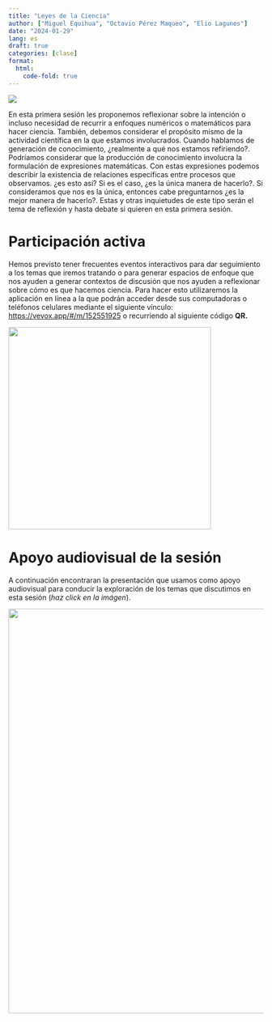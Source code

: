 ```yaml
---
title: "Leyes de la Ciencia"
author: ["Miguel Equihua", "Octavio Pérez Maqueo", "Elio Lagunes"]
date: "2024-01-29"
lang: es
draft: true
categories: [clase]
format:
  html:
    code-fold: true
---
```


![](images/abstract-95721_1920.jpg)

En esta primera sesión les proponemos reflexionar sobre la intención o incluso necesidad de recurrir a enfoques numéricos o matemáticos para hacer ciencia. También, debemos considerar el propósito mismo de la actividad científica en la que estamos involucrados. Cuando hablamos de generación de conocimiento, ¿realmente a qué nos estamos refiriendo?. Podríamos considerar que la producción de conocimiento involucra la formulación de expresiones matemáticas. Con estas expresiones podemos describir la existencia de relaciones específicas entre procesos que observamos. ¿es esto así? Si es el caso, ¿es la única manera de hacerlo?. Si consideramos que nos es la única, entonces cabe preguntarnos ¿es la mejor manera de hacerlo?. Estas y otras inquietudes de este tipo serán el tema de reflexión y hasta debate si quieren en esta primera sesión.

# Participación activa

Hemos previsto tener frecuentes eventos interactivos para dar seguimiento a los temas que iremos tratando o para generar espacios de enfoque que nos ayuden a generar contextos de discusión que nos ayuden a reflexionar sobre cómo es que hacemos ciencia. Para hacer esto utilizaremos la aplicación en línea a la que podrán acceder desde sus computadoras o teléfonos celulares mediante el siguiente vínculo: <https://vevox.app/#/m/152551925> o recurriendo al siguiente código **QR.**

![](images/vevox-QR.png){width="400"}

# Apoyo audiovisual de la sesión

A continuación encontraran la presentación que usamos como apoyo audiovisual para conducir la exploración de los temas que discutimos en esta sesión (*haz click en la imágen*).

::: {layout="[[-20, 60, -20]]" layout-valign="top"}
[![](images/Caratula-1.png){width="800"}](../../presentaciones/02-leyes-de-la-ciencia/pres-leyes-ciencia.qmd)
:::
